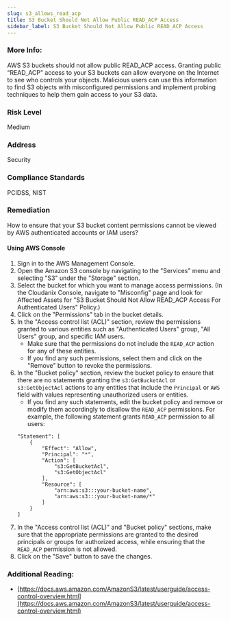 ```yaml
---
slug: s3_allows_read_acp
title: S3 Bucket Should Not Allow Public READ_ACP Access
sidebar_label: S3 Bucket Should Not Allow Public READ_ACP Access
---
```


### More Info:

AWS S3 buckets should not allow public READ_ACP access. Granting public “READ_ACP” access to your S3 buckets can allow everyone on the Internet to see who controls your objects. Malicious users can use this information to find S3 objects with misconfigured permissions and implement probing techniques to help them gain access to your S3 data.

### Risk Level

Medium

### Address

Security

### Compliance Standards

PCIDSS, NIST

### Remediation

How to ensure that your S3 bucket content permissions cannot be viewed by AWS authenticated accounts or IAM users?

#### Using AWS Console

1. Sign in to the AWS Management Console.
2. Open the Amazon S3 console by navigating to the "Services" menu and selecting "S3" under the "Storage" section.
3. Select the bucket for which you want to manage access permissions.
    (In the Cloudanix Console, navigate to "Misconfig" page and look for Affected Assets for "S3 Bucket Should Not Allow READ_ACP Access For Authenticated Users" Policy.)
4. Click on the "Permissions" tab in the bucket details.
5. In the "Access control list (ACL)" section, review the permissions granted to various entities such as "Authenticated Users" group, "All Users" group, and specific IAM users.
   - Make sure that the permissions do not include the `READ_ACP` action for any of these entities.
   - If you find any such permissions, select them and click on the "Remove" button to revoke the permissions.
6. In the "Bucket policy" section, review the bucket policy to ensure that there are no statements granting the `s3:GetBucketAcl` or `s3:GetObjectAcl` actions to any entities that include the `Principal` or `AWS` field with values representing unauthorized users or entities.
   - If you find any such statements, edit the bucket policy and remove or modify them accordingly to disallow the `READ_ACP` permissions.
   For example, the following statement grants `READ_ACP` permission to all users:
   ```
   "Statement": [
       {
           "Effect": "Allow",
           "Principal": "*",
           "Action": [
               "s3:GetBucketAcl",
               "s3:GetObjectAcl"
           ],
           "Resource": [
               "arn:aws:s3:::your-bucket-name",
               "arn:aws:s3:::your-bucket-name/*"
           ]
       }
   ]
   ```
7. In the "Access control list (ACL)" and "Bucket policy" sections, make sure that the appropriate permissions are granted to the desired principals or groups for authorized access, while ensuring that the `READ_ACP` permission is not allowed.
8. Click on the "Save" button to save the changes.

### Additional Reading:

- [https://docs.aws.amazon.com/AmazonS3/latest/userguide/access-control-overview.html](https://docs.aws.amazon.com/AmazonS3/latest/userguide/access-control-overview.html) 

